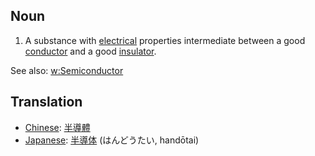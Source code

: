 ==Noun==

#A substance with [[electrical]] properties intermediate between a good [[conductor]] and a good [[insulator]].

See also: [[w:Semiconductor]]


==Translation==

*[[Chinese]]: [[半導體]]
*[[Japanese]]: [[半導体]] (はんどうたい, handōtai)